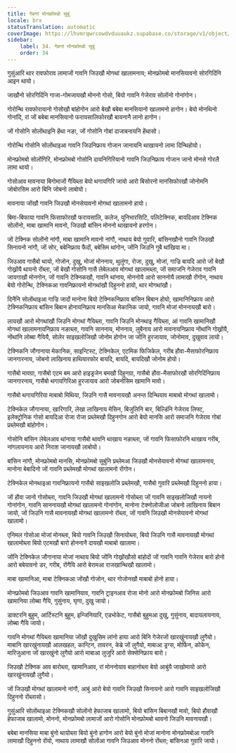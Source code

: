```yaml
---
title: गेबनां मोनफ्रोमबो सुबुं
locale: brx
statusTranslation: automatic
coverImage: https://lhvmrqwrcowdvduuaukz.supabase.co/storage/v1/object/public/strapi-uploads/small_cover-educacion-fundamental.webp-2d51a7828a2b1309555be27f7e2a61a0.webp
sidebar:
    label: 34. गेबनां मोनफ्रोमबो सुबुं
    order: 34
---
```

गुसुंआरि थार रावफोराव लामाजों गावनि जिउखौ मोगथां खालामनाय; मोनफ्रोमबो मानसियावनो सोरगिदिंनि आइन थायो।

जाखौनो सोरगिदिंनि गाजा-गोमजायखौ मोननो गोसो, बियो गावनि गेजेराव सोलोंनो गोनांगोन।

गोरोन्थि रावफोरायानो गोसोखौ बांहोगोन आरो बेखौ बबेबा मानसियानो खालामनो हागोन। बेयो मोनथिनो गोनांदि, रां जों बबेबा मानसियानो फरायसालिफोरखौ बायनानै लानो हागोन।

जों गोसोनि सोलोंथाइनि हेंथा नङा, जों गोसोनि गोबां दाजाबनायनि हेंथासो।

गोरोन्थि गोसोनि सोलोंथाइआ गावनि जिउनिफ्राय गोजान जानायनि थाखायनो लामा दिन्थिहोयो।

मोनफ्रोमबो सोलोंगिरि, मोनफ्रोमबो गोसोनि दायनिगिरियानो गावनि जिउनिफ्राय गोजान जानो मोनसे गोरलै लामा थायो।

गोसोआव मावनाया बिगोमाजों गैयिब्ला बेयो थगायगिरि जायो आरो बिसोरनो मानसिफोरखौ जोनोमनि जोबोरसिम आरो बिनि जोबनो लाबोयो।

मावनाया जोंखौ गावनि जिउखौ मोनसेयावनो मोगथां खालामनो हायो।

बिमा-बिफाया गावनि फिसाफोरखौ फरायसालि, कलेज, युनिभारसिटि, पलिटेक्निक, बायदिआव टेक्निक सोलोंनो, माबा खामानि मावनो, जिउखौ बांसिन मोननो थाखायनो हरगोन।

जों टेक्निक सोलोंनो नांगौ, माबा खामानि मावनो नांगौ, नाथाय बेयो गुवारि, बांसिनखौनो गावनि जिउखौ सिनायनो नांगौ, जों सोर, बबेनिफ्राय फैदों, बबेसिम थांगोन, जोंनि जिउनि गुबै थांखिया मा।

जिउआव गासैबो थायो, गोजोन, दुखु, मोजां मोननाय, थुलुंगा, रोजा, दुखु, मोजां, गाज्रि बायदि आरो जों बेखौ गोख्रोंयै थायनो रोंब्ला, जों बेखौ गोसोनि गासै लेबेलआव मोगथां खालामब्ला, जों समाजनि गेजेराव गावनि जायगाखौ मोनगोन, जों गावनि टेक्निकखौ, गावनि थांनाय, मोननोयै आरो साननोयै लामाखौ रोंगोन, नाथाय बेयो गोरोन्थि, टेक्निकआ गावनिफ्रायनो मोगथांखौ दिहुननो हायो, थार मोगथांखौ।

दिनैनि सोलोंथाइआ गाज्रि जादों मानोना बियो टेक्निकनिफ्राय बांसिन बिबान होयो, खामानिनिफ्राय आरो टेक्निकनिफ्राय बांसिन बिबान होनायनिफ्राय मानसिआ मेकानिक जायो, गावनि मोजां मोननायखौ बारो।

लायखौ आरो मोगथांखौ जिउनि मोगथां गैयिब्ला, गावनि जिउनि मोनथाइ गैयिब्ला, आं गावनि खामानिखौ मोगथां खालामनायनिफ्राय नङाब्ला, गावनि साननाय, मोननाय, लुबैनाय आरो मावनायनिफ्राय नोंथांनि गोख्रोंयै, नोंथांनि लोब्बा गैयियै, सोलेर साइखलोजिखौ जोनोम होगोन जा जोंनि हुरजायाव, जोनोमाव, दुखुवाव लायो।

टेक्निकनि जौगानाया मेकानिक, साइन्टिस्ट, टेक्निकेल, एटमिक फिजिकेल, गरीब हौवा-मैसाफोरनिफ्राय जानगारनाय, जोबनो लाखिनाय हाथियारफोर बायदि, बायदि, बायदिखौ जोनोम होयो।

गासैबो मावग्रा, गासैबो एटम बम आरो हाइड्रजेन बमखौ दिहुनग्रा, गासैबो हौवा-मैसाफोरखौ सोरगिदिंनिफ्राय जानगारनाय, गासैबो थगायगिरिआ हुरजायाव आरो जोबनोसिम खामानि मावो।

गासैबो थगायगिरिया माबाबो मिथिया, जिउनि गासै मावनायखौ अनन्त दिन्थियाव माबाबो मोगथां खालामो।

टेक्निकेल जौगानाया, खारिगारि, लेखा लाखिनाय मेसिन, बिजुलिनि बार, बिल्डिंनि गेजेराव लिफ्ट, इलेक्ट्रोनिक गोसो बायदिआ रोजा रोजा प्रब्लेमखौ दिहुनगोन आरो बेयो मानसि आरो समाजनि गेजेराव गोबां प्रब्लेमखौ बांहोगोन।

गोसोनि बांसिन लेबेलआव थांनाया गासैबो थावनि थाखाय नङाब्ला, जों गावनि फिसाफोरनि थाखाय गरीब, नांगलायनाय आरो निराश जानायखौ लाबोयो।

बांसिन नांगौ, मोनफ्रोमबो मानसि, मोनफ्रोमबो सुबुंनि प्रब्लेमआ जिउखौ मोनसेयावनो मोगथां खालामनाय, मानोना बेबादिनो जों गावनि प्रब्लेमखौ मोगथां खालामनो रोंगोन।

टेक्निकेल मोनथाइआ गावनिफ्रायनो गासैबो साइखलोजि प्रब्लेमखौ, गासैबो गुवारि प्रब्लेमखौ दिहुननो हाया।

जों हौवा जानो गोसोब्ला, गावनि जिउखौ मोगथां खालामनो गोसोब्ला जों गावनि साइखलोजिखौ नायनो गोनांगोन, गावनि साननायखौ मोगथां खालामनो गोनांगोन, मानोना टेक्नोलोजीआ जोबनो लाखिनाय बिबान जायो, जों जिउनि गासै मावनायखौ मोगथां खालामनो रोंब्ला, जों गावनि जिउखौ मोनसेयावनो मोगथां खालामो।

एनिमल गोसोआ मोजां मोनब्ला, बियो गावनि जिउखौ सिनायोब्ला, बियो जिउनि गासै मावनायखौ मोगथां खालामोब्ला बियो एटमखौ बारो होननानै दायखौ माबाबो खालामा।

जोंनि टेक्निकेल जौगानाया मोजां नाथाय बियो जोंनि गोख्रोंखौसो बांहोदों जों गावनि गावनि गेजेराव बारो होनो आरो बबेयावनो डर, गरीब, रोंगैयि आरो बेरामआ राजखान्थिखौ खालामो।

माबा खामानिआ, माबा टेक्निकआ जोंखौ गोजोन, थार गोजोनखौ माबाबो होनो हाया।

मोनफ्रोमबो जिउआव गावनि खामानियाव, गावनि ट्राइनआव रोजा मोनो आरो मोनफ्रोमबो जिनिस आरो खामानिया लोब्बा गैयि, गुसुंनाय, घृणा, दुखु जायो।

डाक्टरनि बुहुम, आर्टिस्टनि बुहुम, इन्जिनियारि, एडभोकेट, गासैबो बुहुमआ दुखु, गुसुंनाय, बादायलायनाय, लोब्बा गैयि जायो।

गावनि मोगथां गैयिब्ला खामानिया जोंखौ दुखुसिम लांनो हाया आरो बिनि गेजेरजों खारखुंनायखौ लुगैयो। माबानि खारखुंनायखौ आलखहल, कान्टिन, तावरन, केब्रे जों लुगैयो, माबाआ ड्रग्स, मोर्फिन, कोकेन, मारिजुआना जों खारखुंनो लुगैयो आरो माबाआ लुजुरि आरो सेक्सेनिफ्राय बारो।

जिउखौ टेक्निक आव बारोब्ला, खामानिआव, रां मोननोयाव बाहानोब्ला बेयो आबुंयै जाखोमायो आरो खारखुंनायखौ लुगैयो।

जों जिउखौ मोगथां खालामनो नांगौ, आबुं आरो बेयो गावनि जिउखौ सिनायनो आरो गावनि साइखलोजिखौ दिहुननो रोंब्लासो।

गुसुंआरि सोलोंथाइआ टेक्निकखौ सोलोंनो हेफाजाब खालामो, बियो बांसिन बिबानखौ मावो, बियो हौवाखौ हेफाजाब खालामो, मोननो, मोनफ्रोमबो लामाजों आरो गोसोनि मोनफ्रोमबो थावनो जिउनि मावनायखौ।

बबेबा मानसिया माबा बुंनो थायोब्ला बियो बुंनो हागोन आरो बेयो बुंनो मोजां मानोना मोनफ्रोमबोआ गावनि लामाखौ दिहुननो रोंयो, नाथाय लामाखौ सोलोंआ गावनि जिउआव मोननो रोंब्ला; बांसिनआ गुवारि जायो।

